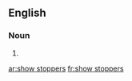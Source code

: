 ==English==

===Noun===
{{head|en|noun plural form}}

# {{plural of|show stopper|lang=en}}

[[ar:show stoppers]]
[[fr:show stoppers]]